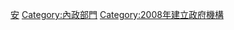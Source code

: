 {{catmore|安全行政部}}
[[Category:韩国中央行政机关|安]]
[[Category:內政部門|Category:內政部門]]
[[Category:2008年建立政府機構|Category:2008年建立政府機構]]